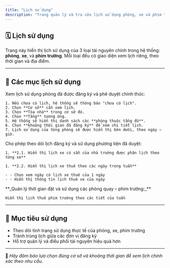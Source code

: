 ```yaml
---
title: "Lịch sử dụng"
description: "Trang quản lý và tra cứu lịch sử dụng phòng, xe và phim trường trong hệ thống FMedu."
---
```


## 🗓️ Lịch sử dụng

Trang này hiển thị lịch sử dụng của 3 loại tài nguyên chính trong hệ thống: **phòng**, **xe**, và **phim trường**. Mỗi loại đều có giao diện xem lịch riêng, theo thời gian và địa điểm.

---

## 📌 Các mục lịch sử dụng

<CardGroup cols="2">
  <Card title="1. Lịch sử dụng phòng" icon="building-2">
    Xem lịch sử dụng phòng đã được đăng ký và phê duyệt chính thức:

    1. Nếu chưa có lịch, hệ thống sẽ thông báo "chưa có lịch".
    2. Chọn **Cơ sở** cần xem lịch.
    3. Chọn **Tòa nhà** trong cơ sở đó.
    4. Chọn **Tầng** tương ứng.
    5. Hệ thống sẽ hiển thị danh sách các **phòng thuộc tầng đó**.
    6. Chọn **khoảng thời gian đã đăng ký** để xem chi tiết lịch.
    7. Lịch sử dụng của từng phòng sẽ được hiển thị bên dưới, theo ngày – giờ.
  </Card>
  <Card title="2. Lịch sử dụng xe" icon="car">
    Cho phép theo dõi lịch đăng ký và sử dụng phương tiện đã duyệt:

    1. **2.1. Hiển thị lịch xe có sẵn của nhà trường được phân lịch theo từng xe**

    1. **2.2. Hiển thị lịch xe thuê theo các ngày trong tuần**

    - - Chọn xem ngày có lịch xe thuê của 1 ngày
    - - Hiển thị thông tin lịch thuê xe của ngày
  </Card>
  <Card title="3. Lịch sử dụng phim trường" icon="video">
    **_Quản lý thời gian đặt và sử dụng các phòng quay – phim trường:_**

    Hiển thị lịch thuê phim trường theo các tiết của tuần
  </Card>
</CardGroup>

---

## 🎯 Mục tiêu sử dụng

- Theo dõi tình trạng sử dụng thực tế của phòng, xe, phim trường
- Tránh trùng lịch giữa các đơn vị đăng ký
- Hỗ trợ quản lý và điều phối tài nguyên hiệu quả hơn

---

📍 _Hãy đảm bảo lựa chọn đúng cơ sở và khoảng thời gian để xem lịch chính xác theo nhu cầu._